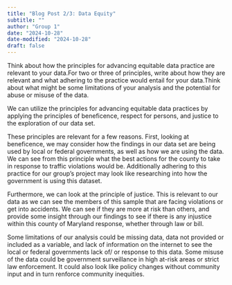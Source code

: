 ```yaml
---
title: "Blog Post 2/3: Data Equity"
subtitle: ""
author: "Group 1"
date: "2024-10-28"
date-modified: "2024-10-28"
draft: false
---
```


Think about how the principles for advancing equitable data practice are relevant to your data.For two or three of principles, write about how they are relevant and what adhering to the practice would entail for your data.Think about what might be some limitations of your analysis and the potential for abuse or misuse of the data.

We can utilize the principles for advancing equitable data practices by applying the principles of beneficence, respect for persons, and justice to the exploration of our data set. 

These principles are relevant for a few reasons. First, looking at beneficence, we may consider how the findings in our data set are being used by local or federal governments, as well as how we are using the data. We can see from this principle what the best actions for the county to take in response to traffic violations would be. Additionally adhering to this practice for our group's project may look like researching into how the government is using this dataset. 

Furthermore, we can look at the principle of justice. This is relevant to our data as we can see the members of this sample that are facing violations or get into accidents. We can see if they are more at risk than others, and provide some insight through our findings to see if there is any injustice within this county of Maryland response, whether through law or bill. 

Some limitations of our analysis could be missing data, data not provided or included as a variable, and lack of information on the internet to see the local or federal governments lack of/ or response to this data. Some misuse of the data could be government surveillance in high at-risk areas or strict law enforcement. It could also look like policy changes without community input and in turn renforce community inequities. 





